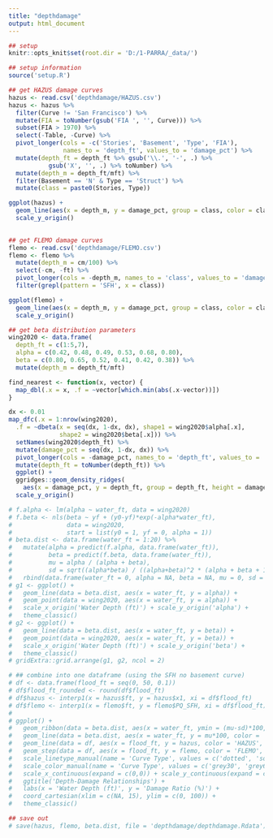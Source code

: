 ```yaml
---
title: "depthdamage"
output: html_document
---
```


```r
## setup
knitr::opts_knit$set(root.dir = 'D:/1-PARRA/_data/')

```

```r
## setup information
source('setup.R')

```

```r
## get HAZUS damage curves
hazus <- read.csv('depthdamage/HAZUS.csv')
hazus <- hazus %>% 
  filter(Curve != 'San Francisco') %>% 
  mutate(FIA = toNumber(gsub('FIA ', '', Curve))) %>% 
  subset(FIA > 1970) %>% 
  select(-Table, -Curve) %>% 
  pivot_longer(cols = -c('Stories', 'Basement', 'Type', 'FIA'), 
               names_to = 'depth_ft', values_to = 'damage_pct') %>% 
  mutate(depth_ft = depth_ft %>% gsub('\\.', '-', .) %>% 
           gsub('X', '', .) %>% toNumber) %>% 
  mutate(depth_m = depth_ft/mft) %>% 
  filter(Basement == 'N' & Type == 'Struct') %>% 
  mutate(class = paste0(Stories, Type)) 

ggplot(hazus) + 
  geom_line(aes(x = depth_m, y = damage_pct, group = class, color = class), size = 1) + 
  scale_y_origin()
  
```

```r
## get FLEMO damage curves
flemo <- read.csv('depthdamage/FLEMO.csv')
flemo <- flemo %>% 
  mutate(depth_m = cm/100) %>% 
  select(-cm, -ft) %>% 
  pivot_longer(cols = -depth_m, names_to = 'class', values_to = 'damage_pct') %>% 
  filter(grepl(pattern = 'SFH', x = class)) 

ggplot(flemo) + 
  geom_line(aes(x = depth_m, y = damage_pct, group = class, color = class), size = 1) + 
  scale_y_origin()

```

```r
## get beta distribution parameters
wing2020 <- data.frame(
  depth_ft = c(1:5,7), 
  alpha = c(0.42, 0.48, 0.49, 0.53, 0.68, 0.80),
  beta = c(0.80, 0.65, 0.52, 0.41, 0.42, 0.38)) %>% 
  mutate(depth_m = depth_ft/mft)

find_nearest <- function(x, vector) {
  map_dbl(.x = x, .f = ~vector[which.min(abs(.x-vector))])
}

dx <- 0.01
map_dfc(.x = 1:nrow(wing2020), 
  .f = ~dbeta(x = seq(dx, 1-dx, dx), shape1 = wing2020$alpha[.x], 
              shape2 = wing2020$beta[.x])) %>%
  setNames(wing2020$depth_ft) %>% 
  mutate(damage_pct = seq(dx, 1-dx, dx)) %>% 
  pivot_longer(cols = -damage_pct, names_to = 'depth_ft', values_to = 'damage_prob') %>% 
  mutate(depth_ft = toNumber(depth_ft)) %>% 
  ggplot() + 
  ggridges::geom_density_ridges(
    aes(x = damage_pct, y = depth_ft, group = depth_ft, height = damage_prob), stat = 'identity') + 
  scale_y_origin()

# f.alpha <- lm(alpha ~ water_ft, data = wing2020)
# f.beta <- nls(beta ~ yf + (y0-yf)*exp(-alpha*water_ft), 
#               data = wing2020, 
#               start = list(y0 = 1, yf = 0, alpha = 1))
# beta.dist <- data.frame(water_ft = 1:20) %>% 
#   mutate(alpha = predict(f.alpha, data.frame(water_ft)), 
#          beta = predict(f.beta, data.frame(water_ft)), 
#          mu = alpha / (alpha + beta), 
#          sd = sqrt((alpha*beta) / ((alpha+beta)^2 * (alpha + beta + 1)))) %>% 
#   rbind(data.frame(water_ft = 0, alpha = NA, beta = NA, mu = 0, sd = 0), .)
# g1 <- ggplot() +
#   geom_line(data = beta.dist, aes(x = water_ft, y = alpha)) +
#   geom_point(data = wing2020, aes(x = water_ft, y = alpha)) +
#   scale_x_origin('Water Depth (ft)') + scale_y_origin('alpha') + 
#   theme_classic()
# g2 <- ggplot() +
#   geom_line(data = beta.dist, aes(x = water_ft, y = beta)) +
#   geom_point(data = wing2020, aes(x = water_ft, y = beta)) +
#   scale_x_origin('Water Depth (ft)') + scale_y_origin('beta') + 
#   theme_classic()
# gridExtra::grid.arrange(g1, g2, ncol = 2)

```

```r
# ## combine into one dataframe (using the SFH no basement curve)
# df <- data.frame(flood_ft = seq(0, 50, 0.1))
# df$flood_ft_rounded <- round(df$flood_ft)
# df$hazus <- interp1(x = hazus$ft, y = hazus$x1, xi = df$flood_ft)
# df$flemo <- interp1(x = flemo$ft, y = flemo$PQ_SFH, xi = df$flood_ft)
# 
# ggplot() + 
#   geom_ribbon(data = beta.dist, aes(x = water_ft, ymin = (mu-sd)*100, ymax = (mu+sd)*100), fill = 'grey95') + 
#   geom_line(data = beta.dist, aes(x = water_ft, y = mu*100, color = 'Beta', linetype = 'Beta'), size = 1) + 
#   geom_line(data = df, aes(x = flood_ft, y = hazus, color = 'HAZUS', linetype = 'HAZUS'), size = 1) + 
#   geom_step(data = df, aes(x = flood_ft, y = flemo, color = 'FLEMO', linetype = 'FLEMO'), size = 1) + 
#   scale_linetype_manual(name = 'Curve Type', values = c('dotted', 'solid', 'longdash')) + 
#   scale_color_manual(name = 'Curve Type', values = c('grey30', 'grey60', 'black')) + 
#   scale_x_continuous(expand = c(0,0)) + scale_y_continuous(expand = c(0,0)) + 
#   ggtitle('Depth-Damage Relationships') + 
#   labs(x = 'Water Depth (ft)', y = 'Damage Ratio (%)') + 
#   coord_cartesian(xlim = c(NA, 15), ylim = c(0, 100)) + 
#   theme_classic() 

```

```r
## save out
# save(hazus, flemo, beta.dist, file = 'depthdamage/depthdamage.Rdata')

```

